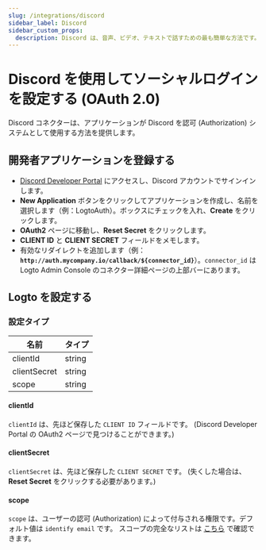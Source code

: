 ```yaml
---
slug: /integrations/discord
sidebar_label: Discord
sidebar_custom_props:
  description: Discord は、音声、ビデオ、テキストで話すための最も簡単な方法です。
---
```



# Discord を使用してソーシャルログインを設定する (OAuth 2.0)

Discord コネクターは、アプリケーションが Discord を認可 (Authorization) システムとして使用する方法を提供します。

<GuideTip />

## 開発者アプリケーションを登録する

- [Discord Developer Portal](https://discord.com/developers/applications) にアクセスし、Discord アカウントでサインインします。
- **New Application** ボタンをクリックしてアプリケーションを作成し、名前を選択します（例：LogtoAuth）。ボックスにチェックを入れ、**Create** をクリックします。
- **OAuth2** ページに移動し、**Reset Secret** をクリックします。
- **CLIENT ID** と **CLIENT SECRET** フィールドをメモします。
- 有効なリダイレクトを追加します（例：**`http://auth.mycompany.io/callback/${connector_id}`**）。`connector_id` は Logto Admin Console のコネクター詳細ページの上部バーにあります。

## Logto を設定する

### 設定タイプ

| 名前         | タイプ |
| ------------ | ------ |
| clientId     | string |
| clientSecret | string |
| scope        | string |

#### clientId

`clientId` は、先ほど保存した `CLIENT ID` フィールドです。
(Discord Developer Portal の OAuth2 ページで見つけることができます。)

#### clientSecret

`clientSecret` は、先ほど保存した `CLIENT SECRET` です。
(失くした場合は、**Reset Secret** をクリックする必要があります。)

#### scope

`scope` は、ユーザーの認可 (Authorization) によって付与される権限です。デフォルト値は `identify email` です。
スコープの完全なリストは [こちら](https://discord.com/developers/docs/topics/oauth2#shared-resources-oauth2-scopes) で確認できます。
